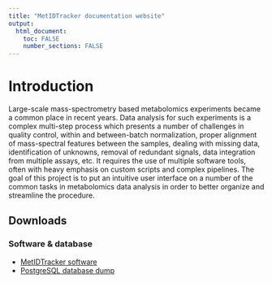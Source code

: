 ```yaml
---
title: "MetIDTracker documentation website"
output: 
  html_document:
    toc: FALSE
    number_sections: FALSE
---
```


# Introduction

Large-scale mass-spectrometry based metabolomics experiments became a common place in recent years. Data analysis for such experiments is a complex multi-step process which presents a number of challenges in quality control, within and between-batch normalization, proper alignment of mass-spectral features between the samples, dealing with missing data, identification of unknowns, removal of redundant signals, data integration from multiple assays, etc. It requires the use of multiple software tools, often with heavy emphasis on custom scripts and complex pipelines. The goal of this project is to put an intuitive user interface on a number of the common tasks in metabolomics data analysis in order to better organize and streamline the procedure.

##	Downloads

###	Software & database

- [MetIDTracker software](https://drive.google.com/file/d/1Nm0D2ZFocODAMzZuJ2lleXeHMy5ZULuO/view?usp=sharing)
- [PostgreSQL database dump](https://drive.google.com/file/d/15smKw8Xo5D8xQDA8TkKg8icQ_EWqZFzr/view?usp=sharing)


